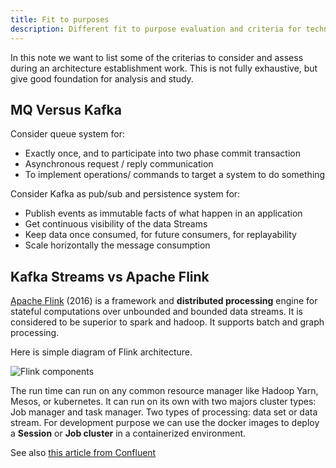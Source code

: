 ```yaml
---
title: Fit to purposes
description: Different fit to purpose evaluation and criteria for technologies involved in EDA
---
```


In this note we want to list some of the criterias to consider and assess during an architecture establishment work. This is not fully exhaustive, but give good foundation for analysis and study.

## MQ Versus Kafka

Consider queue system for:

* Exactly once, and to participate into two phase commit transaction
* Asynchronous request / reply communication
* To implement operations/ commands to target a system to do something

Consider Kafka as pub/sub and persistence system for:

* Publish events as immutable facts of what happen in an application
* Get continuous visibility of the data Streams
* Keep data once consumed, for future consumers, for replayability
* Scale horizontally the message consumption

## Kafka Streams vs Apache Flink

[Apache Flink](https://flink.apache.org) (2016) is a framework and **distributed processing** engine for stateful computations over unbounded and bounded data streams. It is considered to be superior to spark and hadoop. It supports batch and graph processing. 

Here is simple diagram of Flink architecture.

 ![Flink components](./images/arch.png)

The run time can run on any common resource manager like Hadoop Yarn, Mesos, or kubernetes. It can run on its own with two majors cluster types: Job manager and task manager. Two types of processing: data set or data stream. For development purpose we can use the docker images to deploy a **Session** or **Job cluster** in a containerized environment. 

See also [this article from Confluent](https://www.confluent.io/blog/apache-flink-apache-kafka-streams-comparison-guideline-users)